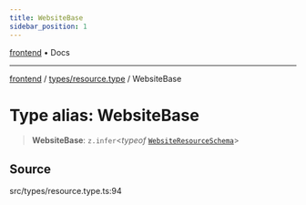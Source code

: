 ```yaml
---
title: WebsiteBase
sidebar_position: 1
---
```


[frontend](../../..) • Docs

***

[frontend](../../..) / [types/resource.type](..) / WebsiteBase

# Type alias: WebsiteBase

> **WebsiteBase**: `z.infer`\<*typeof* [`WebsiteResourceSchema`](../variables/WebsiteResourceSchema)\>

## Source

src/types/resource.type.ts:94

